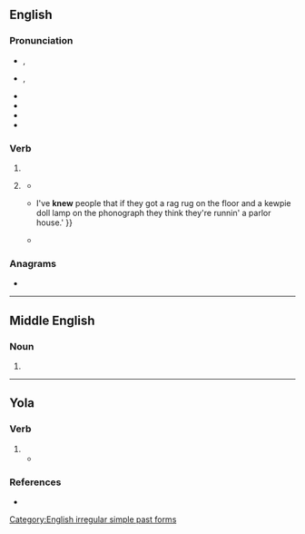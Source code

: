 ==English==
{{slim-wikipedia|dab=knew}}

===Pronunciation===
* {{a|RP}} {{enPR|nyo͞o}}, {{IPA|en|/ˈnjuː/}}
* {{a|GA}} {{enPR|no͞o}}, {{IPA|en|/ˈn(j)u/}}
* {{audio|en|en-us-knew.ogg|Audio (US)}}
* {{audio|en|en-uk-knew.ogg|Audio (UK)}}
* {{rhymes|en|uː|s=1}}
* {{homophones|en|new}}

===Verb===
{{head|en|verb form}}

# {{en-simple past of|know}}
# {{lb|en|colloquial|nonstandard}} {{past participle of|en|know|nocat=1}}
#* {{quote-book|en|year=1916|title=The Man Next Door|author=Emerson Hough|section=chapter XXIV|url=http://www.gutenberg.org/ebooks/23606|passage=I'll say I've '''knew''' this some time and tried to stop it—it was my business to stop it. }}
#* {{quote-book|en|year=1937|title=Of Mice and Men|author=John Steinbeck|publisher=Covici Friede|passage={{...}}I've '''knew''' people that if they got a rag rug on the floor and a kewpie doll lamp on the phonograph they think they're runnin' a parlor house.' }}
#* {{quote-book|en|year=1999|isbn=9781429993395|publisher=Plume|title=The Sunday Macaroni Club|page=242|author=Steve Lopez|url=https://books.google.co.nz/books?id=FjCJmwrxZ5MC|passage=Oh, I figured you would've '''knew'''. That's where I met Ham and he got me in the DA's office. That was years ago."}}

===Anagrams===
* {{anagrams|en|a=eknw|Wenk|Wnek}}

[[Category:English irregular simple past forms]]

----

==Middle English==

===Noun===
{{head|enm|noun}}

# {{alternative form of|enm|kne}}

----
==Yola==
 
===Verb===
{{head|yol|verb}}
 
# {{yol-simple past of|knouth}}
#* {{quote-book|yol|year=1927|chapter=ZONG OF TWI MAARKEET MOANS|line=9|title=THE ANCIENT DIALECT OF THE BARONIES OF FORTH AND BARGY, COUNTY WEXFORD|passage=Vella '''knew'''.|translation=Well '''have known'''.}}
 
===References===
* {{R:Browne 1927|page=129}}